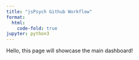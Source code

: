 ```yaml
---
title: "jsPsych Github Workflow"
format:
  html:
    code-fold: true
jupyter: python3
---
```


Hello, this page will showcase the main dashboard!
